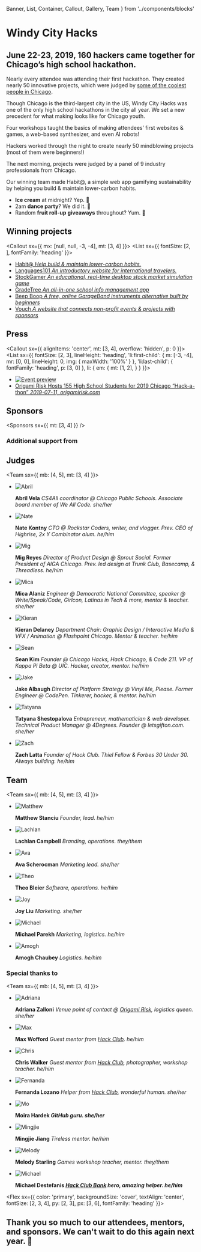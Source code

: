   Banner,
  List,
  Container,
  Callout,
  Gallery,
  Team
} from '../components/blocks'

<Banner>

# Windy City Hacks

## June 22-23, 2019, 160 hackers came together for Chicago’s high school hackathon.

</Banner>

<Container>
<Callout>

Nearly every attendee was attending their first hackathon. They created nearly 50 innovative projects, which were judged by [some of the coolest people in Chicago](https://2019.windyhacks.com/#judging).

Though Chicago is the third-largest city in the US, Windy City Hacks was one of the only high school hackathons in the city all year. We set a new precedent for what making looks like for Chicago youth.

</Callout>
</Container>

<Gallery>

<Photo wide alt="Opening ceremony" src="https://cdn.glitch.com/9f68e7eb-cbc8-4d6e-b977-6d54e27ebcf6%2F1.jpg?v=1565835442115" />
<Photo alt="Working" src="https://cdn.glitch.com/9f68e7eb-cbc8-4d6e-b977-6d54e27ebcf6%2F23.jpg?v=1565835451414" />
<Photo alt="More working" src="https://cdn.glitch.com/9f68e7eb-cbc8-4d6e-b977-6d54e27ebcf6%2F21.jpg?v=1565835452315" />

Four workshops taught the basics of making attendees’ first websites & games, a web-based synthesizer, and even AI robots!

<Photo
  showAlt
  alt="Attendees hacking at the personal website workshop"
  src="https://cdn.glitch.com/9f68e7eb-cbc8-4d6e-b977-6d54e27ebcf6%2F25.jpg?v=1565835464993"
/>

<Photo
  showAlt
  alt="A team working on their project"
  src="https://cdn.glitch.com/9f68e7eb-cbc8-4d6e-b977-6d54e27ebcf6%2F5.jpg?v=1565835465088"
/>

Hackers worked through the night to create nearly 50 mindblowing projects (most of them were beginners!)

The next morning, projects were judged by a panel of 9 industry professionals from Chicago.

<Photo
  showAlt
  alt="A team presenting their project to a panel of judges"
  src="https://cdn.glitch.com/9f68e7eb-cbc8-4d6e-b977-6d54e27ebcf6%2F9.jpg?v=1565835459180"
/>

<Photo
  showAlt
  alt="Our winning team!"
  src="https://cdn.glitch.com/9f68e7eb-cbc8-4d6e-b977-6d54e27ebcf6%2F24.jpg?v=1565835467072"
/>

Our winning team made Habit@, a simple web app gamifying sustainability by helping you build & maintain lower-carbon habits.

- **Ice cream** at midnight? Yep. 🍦
- 2am **dance party**? We did it. 💃
- Random **fruit roll-up giveaways** throughout? Yum. 🍭

<Photo
  showAlt
  alt="An assembly line of goodies at the midnight snack"
  src="https://cdn.glitch.com/9f68e7eb-cbc8-4d6e-b977-6d54e27ebcf6%2F4.jpg?v=1565835445365"
/>

</Gallery>

<Container>

## Winning projects

<Callout sx={{ mx: [null, null, -3, -4], mt: [3, 4] }}>
<List sx={{
  fontSize: [2, ],
  fontFamily: 'heading'
}}>

- [Habit@ _Help build & maintain lower-carbon habits._](https://github.com/habitatapp/final)
- [Languages101 _An introductory website for international travelers._](https://github.com/ldolph/Languages-101)
- [StockGamer _An educational, real-time desktop stock market simulation game_](https://github.com/nunu2021/StockGamer)
- [GradeTree _An all-in-one school info management app_](https://play.google.com/store/apps/details?id=com.kevingaojx.gradetree)
- [Beep Boop _A free, online GarageBand instruments alternative built by beginners_](https://DullThirstyPipelining--sunshine00435.repl.co)
- [Vouch _A website that connects non-profit events & projects with sponsors_](http://wordpress-234693-896049.cloudwaysapps.com/)

</List>
</Callout>

## Press

<Callout sx={{
  alignItems: 'center',
  mt: [3, 4],
  overflow: 'hidden',
  p: 0
}}>
<List sx={{
  fontSize: [2, 3],
  lineHeight: 'heading',
  'li:first-child': {
    m: [-3, -4],
    mr: [0, 0],
    lineHeight: 0,
    img: {
      maxWidth: '100%'
    }
  },
  'li:last-child': {
    fontFamily: 'heading',
    p: [3, 0]
  },
  li: {
    em: {
      mt: [1, 2],
    }
  }
}}>

- [![Event preview](https://cdn.glitch.com/9f68e7eb-cbc8-4d6e-b977-6d54e27ebcf6%2Fwindy-hacks.jpeg?v=1566869041694)][article]
- [Origami Risk Hosts 155 High School Students for 2019 Chicago “Hack-a-thon” _2019-07-11, origamirisk.com_][article]

</List>
</Callout>

[article]: https://www.origamirisk.com/news/origami-risk-hosts-155-high-school-students-for-2019-chicago-hack-a-thon/

## Sponsors

<Sponsors sx={{ mt: [3, 4] }} />

### Additional support from

<Sponsors section="additionalSupport" />

## Judges

<Team sx={{ mb: [4, 5], mt: [3, 4] }}>

- ![Abril](https://windyhacks.com/judges/2019/abril.jpg)

  **Abril Vela** _CS4All coordinator @ Chicago Public Schools. Associate board member of We All Code. she/her_

- ![Nate](https://windyhacks.com/judges/2019/nate.jpg)

  **Nate Kontny** _CTO @ Rockstar Coders, writer, and vlogger. Prev. CEO of Highrise, 2x Y Combinator alum. he/him_

- ![Mig](https://windyhacks.com/judges/2019/mig.jpg)

  **Mig Reyes** _Director of Product Design @ Sprout Social. Former President of AIGA Chicago. Prev. led design at Trunk Club, Basecamp, & Threadless. he/him_

- ![Mica](https://windyhacks.com/judges/2019/mica.jpg)

  **Mica Alaniz** _Engineer @ Democratic National Committee, speaker @ Write/Speak/Code, Girlcon, Latinas in Tech & more, mentor & teacher. she/her_

- ![Kieran](https://windyhacks.com/judges/2019/kieran.jpg)

  **Kieran Delaney** _Department Chair: Graphic Design / Interactive Media & VFX / Animation @ Flashpoint Chicago. Mentor & teacher. he/him_

- ![Sean](https://windyhacks.com/judges/2019/sean.jpg)

  **Sean Kim** _Founder @ Chicago Hacks, Hack Chicago, & Code 211. VP of Kappa Pi Beta @ UIC. Hacker, creator, mentor. he/him_

- ![Jake](https://windyhacks.com/judges/2019/jake.jpg)

  **Jake Albaugh** _Director of Platform Strategy @ Vinyl Me, Please. Former Engineer @ CodePen. Tinkerer, hacker, & mentor. he/him_

- ![Tatyana](https://windyhacks.com/judges/2019/tatyana.jpg)

  **Tatyana Shestopalova** _Entrepreneur, mathematician & web developer. Technical Product Manager @ 4Degrees. Founder @ letsgifton.com. she/her_

- ![Zach](https://windyhacks.com/judges/2019/zach.jpg)

  **Zach Latta** _Founder of Hack Club. Thiel Fellow & Forbes 30 Under 30. Always building. he/him_

</Team>

## Team

<Team sx={{ mb: [4, 5], mt: [3, 4] }}>

- ![Matthew](https://cdn.glitch.com/9f68e7eb-cbc8-4d6e-b977-6d54e27ebcf6%2Fme%20in%20state%20college.jpeg?v=1566880557773)

  **Matthew Stanciu** _Founder, lead. he/him_

- ![Lachlan](https://github.com/lachlanjc.png)

  **Lachlan Campbell** _Branding, operations. they/them_

- ![Ava](https://windyhacks.com/team/ava.jpg)

  **Ava Scherocman** _Marketing lead. she/her_

- ![Theo](https://github.com/tmb.png)

  **Theo Bleier** _Software, operations. he/him_

- ![Joy](https://windyhacks.com/team/2019/joy.jpg)

  **Joy Liu** _Marketing. she/her_

- ![Michael](https://windyhacks.com/team/2019/michael.jpg)

  **Michael Parekh** _Marketing, logistics. he/him_

- ![Amogh](https://windyhacks.com/team/amogh.jpg)

  **Amogh Chaubey** _Logistics. he/him_

</Team>

### Special thanks to

<Team sx={{ mb: [4, 5], mt: [3, 4] }}>

- ![Adriana](https://www.origamirisk.com/site/wp-content/uploads/2019/06/Zalloni-1.jpg)

  **Adriana Zalloni** _Venue point of contact @ [Origami Risk](https://origamirisk.com), logistics queen. she/her_

- ![Max](https://github.com/MaxWofford.png)

  **Max Wofford** _Guest mentor from [Hack Club](https://hackclub.com/). he/him_

- ![Chris](https://hackclub.com/team/chris.jpg)

  **Chris Walker** _Guest mentor from [Hack Club](https://hackclub.com), photographer, workshop teacher. he/him_

- ![Fernanda](https://hackclub.com/camp/fernanda.jpg)

  **Fernanda Lozano** _Helper from [Hack Club](https://hackclub.com), wonderful human. she/her_

- ![Mo](https://github.com/mogalvanize.png)

  **Moira Hardek _GitHub guru. she/her_**

- ![Mingjie](https://github.com/itsmingjie.png)

  **Mingjie Jiang** _Tireless mentor. he/him_

- ![Melody](https://github.com/pixelyunicorn.png)

  **Melody Starling** _Games workshop teacher, mentor. they/them_

- ![Michael](https://github.com/mdestefanis11.png)

  **Michael Destefanis _[Hack Club Bank](https://hackclub.com/bank/) hero, amazing helper. he/him_**

</Team>
</Container>

<Flex sx={{
  color: 'primary',
  backgroundSize: 'cover',
  textAlign: 'center',
  fontSize: [2, 3, 4],
  py: [2, 3],
  px: [3, 6],
  fontFamily: 'heading'
}}>

## Thank you so much to our attendees, mentors, and sponsors. We can't wait to do this again next year. 💙

</Flex>
